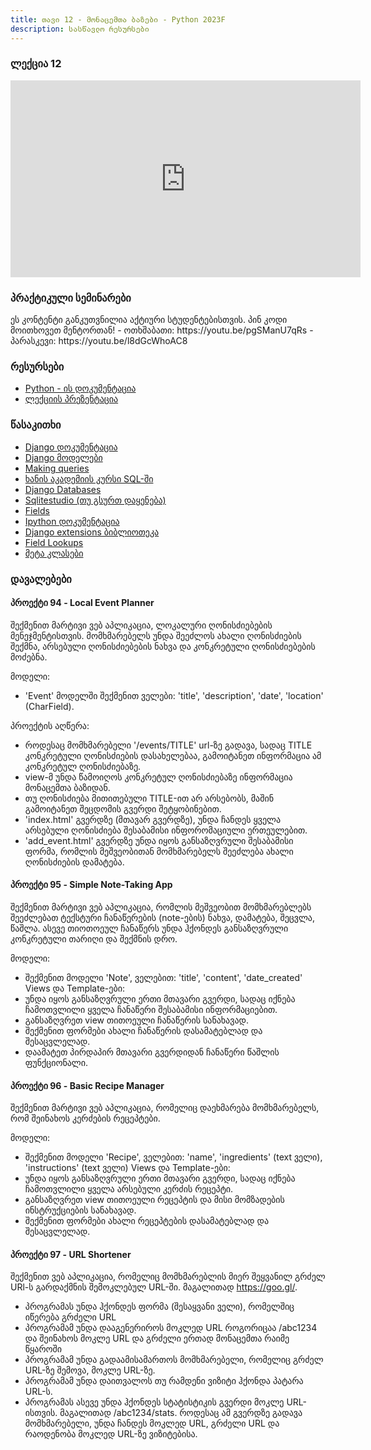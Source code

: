 ```yaml
---
title: თავი 12 - მონაცემთა ბაზები - Python 2023F
description: სასწავლო რესურსები
---
```


### ლექცია 12
<iframe width="560" height="315" src="https://www.youtube.com/embed/DIkxZ_tsVuo" title="YouTube video player" frameBorder="0" allow="accelerometer; autoplay; clipboard-write; encrypted-media; gyroscope; picture-in-picture; web-share" allowFullScreen></iframe>

### პრაქტიკული სემინარები

<Card>
<PinCodeProtectedContent>
    <Locked>
        ეს კონტენტი განკუთვნილია აქტიური სტუდენტებისთვის.
        პინ კოდი მოითხოვეთ მენტორთან!
    </Locked>
    <Unlocked>
        - ოთხშაბათი: https://youtu.be/pgSManU7qRs
        - პარასკევი: https://youtu.be/l8dGcWhoAC8
    </Unlocked>
</PinCodeProtectedContent>
</Card>

### რესურსები
- [Python - ის დოკუმენტაცია](https://docs.python.org/3/library/)
- [ლექციის პრეზენტაცია](https://docs.google.com/presentation/d/1a9i8JFdfRI0hzwIoE8WA3QGGw-cg_lW6Z4DRKc0cr04/edit?usp=sharing)

### წასაკითხი
- [Django დოკუმენტაცია](https://docs.djangoproject.com/en/4.2/)
- [Django მოდელები](https://docs.djangoproject.com/en/5.0/topics/db/models/)
- [Making queries](https://docs.djangoproject.com/en/5.0/topics/db/queries/)
- [ხანის აკადემიის კურსი SQL-ში](https://www.khanacademy.org/computing/computer-programming/sql)
- [Django Databases](https://docs.djangoproject.com/en/5.0/ref/databases/)
- [Sqlitestudio (თუ გსურთ დაყენება)](https://sqlitestudio.pl/)
- [Fields](https://docs.djangoproject.com/en/5.0/ref/models/fields/)
- [Ipython დოკუმენტაცია](https://ipython.org/ipython-doc/3/install/install.html)
- [Django extensions ბიბლიოთეკა](https://django-extensions.readthedocs.io/en/latest/)
- [Field Lookups](https://docs.djangoproject.com/en/4.2/ref/models/querysets/#field-lookups)
- [მეტა კლასები](https://docs.djangoproject.com/en/4.2/ref/models/options/)


### დავალებები

#### პროექტი 94 -  Local Event Planner
შექმენით მარტივი ვებ აპლიკაცია, ლოკალური ღონისძიებების მენეჯმენტისთვის. მომხმარებელს უნდა შეეძლოს ახალი ღონისძიების შექმნა, არსებული ღონისძიებების ნახვა და კონკრეტული ღონისძიებების მოძებნა.

მოდელი:
- 'Event' მოდელში შექმენით ველები: 'title', 'description', 'date', 'location' (CharField).

პროექტის აღწერა:
- როდესაც მომხმარებელი '/events/TITLE' url-ზე გადავა, სადაც TITLE კონკრეტული ღონისძიების დასახელებაა, გამოიტანეთ ინფორმაცია ამ კონკრეტულ ღონისძიებაზე.
- view-მ უნდა წამოიღოს კონკრეტულ ღონისძიებაზე ინფორმაცია მონაცემთა ბაზიდან.
- თუ ღონისძიება მითითებული TITLE-ით არ არსებობს, მაშინ გამოიტანეთ შეცდომის გვერდი შეტყობინებით.
- 'index.html' გვერდზე (მთავარ გვერდზე), უნდა ჩანდეს ყველა არსებული ღონისძიება შესაბამისი ინფორომაციული ერთეულებით.
- 'add_event.html' გვერდზე უნდა იყოს განსაზღვრული შესაბამისი ფორმა, რომლის მეშვეობითან მომხმარებელს შეეძლება ახალი ღონისძიების დამატება.



#### პროექტი 95 -  Simple Note-Taking App
შექმენით მარტივი ვებ აპლიკაცია, რომლის მეშვეობით მომხმარებლებს შეეძლებათ ტექსტური ჩანაწერების (note-ების) ნახვა, დამატება, შეცვლა, წაშლა.
ასევე თიოთოეულ ჩანაწერს უნდა ჰქონდეს განსაზღვრული კონკრეტული თარიღი და შექმნის დრო.

მოდელი:
- შექმენით მოდელი 'Note', ველებით: 'title', 'content', 'date_created'
Views და Template-ები:
- უნდა იყოს განსაზღვრული ერთი მთავარი გვერდი, სადაც იქნება ჩამოთვლილი ყველა ჩანაწერი შესაბამისი ინფორმაციებით.
- განსაზღვრეთ view თითოეული ჩანაწერის სანახავად.
- შექმენით ფორმები ახალი ჩანაწერის დასამატებლად და შესაცვლელად.
- დაამატეთ პირდაპირ მთავარი გვერდიდან ჩანაწერი წაშლის ფუნქციონალი.

#### პროექტი 96 - Basic Recipe Manager
შექმენით მარტივი ვებ აპლიკაცია, რომელიც დაეხმარება მომხმარებელს, რომ შეინახოს კერძების რეცეპტები.

მოდელი:
- შექმენით მოდელი 'Recipe', ველებით: 'name', 'ingredients' (text ველი), 'instructions' (text ველი)
Views და Template-ები:
- უნდა იყოს განსაზღვრული ერთი მთავარი გვერდი, სადაც იქნება ჩამოთვლილი ყველა არსებული კერძის რეცეპტი.
- განსაზღვრეთ view თითოეული რეცეპტის და მისი მომზადების ინსტრუქციების სანახავად.
- შექმენით ფორმები ახალი რეცეპტების დასამატებლად და შესაცვლელად.

#### პროექტი 97 - URL Shortener
შექმენით ვებ აპლიკაცია, რომელიც მომხმარებლის მიერ შეყვანილ გრძელ URl-ს გარდაქმნის შემოკლებულ URL-ში.
მაგალითად https://goo.gl/.
- პროგრამას უნდა ჰქონდეს ფორმა (შესაყვანი ველი), რომელშიც იწერება გრძელი URL
- პროგრამამ უნდა დააგენერიროს მოკლედ URL როგორიცაა /abc1234 და შეინახოს მოკლე URL და გრძელი ერთად მონაცემთა რაიმე წყაროში
- პროგრამამ უნდა გადაამისამართოს მომხმარებელი, რომელიც გრძელ URL-ზე შემოვა, მოკლე URL-ზე.
- პროგრამამ უნდა დაითვალოს თუ რამდენი ვიზიტი ჰქონდა პატარა URL-ს.
- პროგრამას ასევე უნდა ჰქონდეს სტატისტიკის გვერდი მოკლე URL-ისთვის. მაგალითად /abc1234/stats.
როდესაც ამ გვერდზე გადავა მომხმარებელი, უნდა ჩანდეს მოკლედ URL, გრძელი URL და რაოდენობა მოკლედ URL-ზე ვიზიტებისა.

